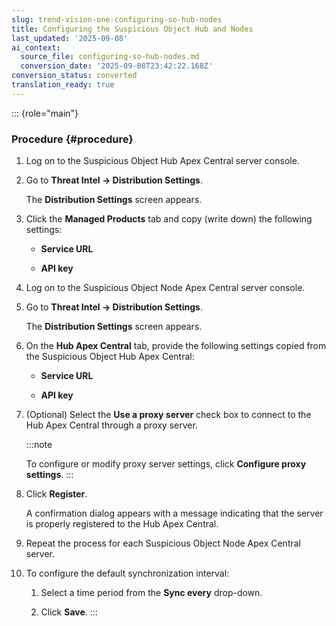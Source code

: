```yaml
---
slug: trend-vision-one-configuring-so-hub-nodes
title: Configuring the Suspicious Object Hub and Nodes
last_updated: '2025-09-08'
ai_context:
  source_file: configuring-so-hub-nodes.md
  conversion_date: '2025-09-08T23:42:22.168Z'
conversion_status: converted
translation_ready: true
---
```


::: {role="main"}
### Procedure {#procedure}

1.  Log on to the Suspicious Object Hub Apex Central server console.

2.  Go to **Threat Intel → Distribution Settings**.

    The **Distribution Settings** screen appears.

3.  Click the **Managed Products** tab and copy (write down) the following settings:

    - **Service URL**

    - **API key**

4.  Log on to the Suspicious Object Node Apex Central server console.

5.  Go to **Threat Intel → Distribution Settings**.

    The **Distribution Settings** screen appears.

6.  On the **Hub Apex Central** tab, provide the following settings copied from the Suspicious Object Hub Apex Central:

    - **Service URL**

    - **API key**

7.  (Optional) Select the **Use a proxy server** check box to connect to the Hub Apex Central through a proxy server.

    :::note

    To configure or modify proxy server settings, click **Configure proxy settings**.
    :::

8.  Click **Register**.

    A confirmation dialog appears with a message indicating that the server is properly registered to the Hub Apex Central.

9.  Repeat the process for each Suspicious Object Node Apex Central server.

10. To configure the default synchronization interval:

    1.  Select a time period from the **Sync every** drop-down.

    2.  Click **Save**.
:::
